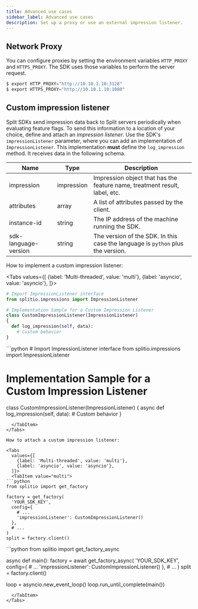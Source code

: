 ```yaml
---
title: Advanced use cases
sidebar_label: Advanced use cases
description: Set up a proxy or use an external impression listener.
---
```


## Network Proxy
 
You can configure proxies by setting the environment variables `HTTP_PROXY` and `HTTPS_PROXY`. The SDK uses those variables to perform the server request.

```python title="Example: Environment variables
$ export HTTP_PROXY="http://10.10.1.10:3128"
$ export HTTPS_PROXY="http://10.10.1.10:1080"
```

## Custom impression listener

Split SDKs send impression data back to Split servers periodically when evaluating feature flags. To send this information to a location of your choice, define and attach an *impression listener*. Use the SDK's `impressionListener` parameter, where you can add an implementation of `ImpressionListener`. This implementation **must** define the `log_impression` method. It receives data in the following schema.

| **Name** | **Type** | **Description** |
| --- | --- | --- |
| impression | impression | Impression object that has the feature name, treatment result, label, etc. |
| attributes | array | A list of attributes passed by the client. |
| instance-id | string | The IP address of the machine running the SDK. |
| sdk-language-version | string | The version of the SDK. In this case the language is `python` plus the version. |

How to implement a custom impression listener:


<Tabs
  values={[
    {label: 'Multi-threaded', value: 'multi'},
    {label: 'asyncio', value: 'asyncio'},
  ]}>
  <TabItem value="multi">
```python
# Import ImpressionListener interface
from splitio.impressions import ImpressionListener

# Implementation Sample for a Custom Impression Listener
class CustomImpressionListener(ImpressionListener)
{
  def log_impression(self, data):
    # Custom behavior
}
```
  </TabItem>
  <TabItem value="asyncio">
```python
# Import ImpressionListener interface
from splitio.impressions import ImpressionListener

# Implementation Sample for a Custom Impression Listener
class CustomImpressionListener(ImpressionListener)
{
  async def log_impression(self, data):
    # Custom behavior
}
```
  </TabItem>
</Tabs>

How to attach a custom impression listener:

<Tabs
  values={[
    {label: 'Multi-threaded', value: 'multi'},
    {label: 'asyncio', value: 'asyncio'},
  ]}>
  <TabItem value="multi">
```python
from splitio import get_factory

factory = get_factory(
  'YOUR_SDK_KEY',
  config={
    # ...
    'impressionListener': CustomImpressionListener()
  },
  # ...
)
split = factory.client()
```
  </TabItem>
  <TabItem value="asyncio">
```python
from splitio import get_factory_async

async def main():
    factory = await get_factory_async(
    'YOUR_SDK_KEY',
    config={
        # ...
        'impressionListener': CustomImpressionListener()
    },
    # ...
    )
    split = factory.client()

loop = asyncio.new_event_loop()
loop.run_until_complete(main())
```
  </TabItem>
</Tabs>